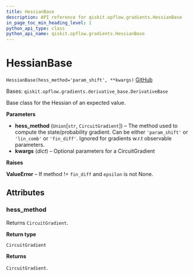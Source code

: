```yaml
---
title: HessianBase
description: API reference for qiskit.opflow.gradients.HessianBase
in_page_toc_min_heading_level: 1
python_api_type: class
python_api_name: qiskit.opflow.gradients.HessianBase
---
```


# HessianBase

<span id="qiskit.opflow.gradients.HessianBase" />

`HessianBase(hess_method='param_shift', **kwargs)` [GitHub](https://github.com/qiskit/qiskit/tree/stable/0.19/qiskit/opflow/gradients/hessian_base.py "view source code")

Bases: `qiskit.opflow.gradients.derivative_base.DerivativeBase`

Base class for the Hessian of an expected value.

**Parameters**

*   **hess\_method** (`Union`\[`str`, `CircuitGradient`]) – The method used to compute the state/probability gradient. Can be either `'param_shift'` or `'lin_comb'` or `'fin_diff'`. Ignored for gradients w\.r.t observable parameters.
*   **kwargs** (*dict*) – Optional parameters for a CircuitGradient

**Raises**

**ValueError** – If method != `fin_diff` and `epsilon` is not None.

## Attributes

<span id="qiskit.opflow.gradients.HessianBase.hess_method" />

### hess\_method

Returns `CircuitGradient`.

**Return type**

`CircuitGradient`

**Returns**

`CircuitGradient`.

